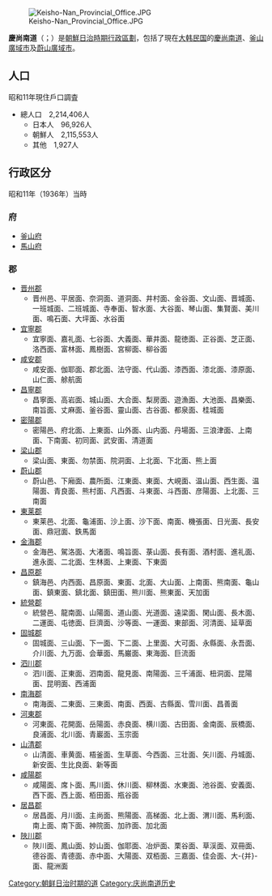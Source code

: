 {{Infobox former subdivision
|native_name = 
|conventional_long_name = 慶尚南道
|common_name = 慶南
|subdivision = 道
|nation = 朝鮮總督府
|year_start = 1910年
|event_start = 
|date_start = 
|year_end = 1945年
|event_end = 
|date_end = 
|p1 = 
|flag_p1 = 
|s1 = 
|flag_s1 = 
|image_flag = 
|image_coat = 
|image_map = Keishō-nan Prefecture (August 15, 1945).png
|image_map_caption = 
|capital = 釜山
|common_languages       =
|stat_year1             = 1940年
|stat_area1             = 12304.58
|stat_pop1              = 2241902
|political_subdiv = 2府、19郡
|today = {{ROK}}[[釜山廣域市|釜山廣域市]]、[[蔚山廣域市|蔚山廣域市]]、[[慶尚南道|慶尚南道]]
}}
[[File:Keisho-Nan_Provincial_Office.JPG|thumb]]

'''慶尚南道'''（{{jpn|rm=Keishōnan-dō|hg=けいしょうなんどう|j=慶尚南道}}；{{kor|k=경상남도|hj=慶尙南道|rm=Gyeongsangnam-do}}）是[[朝鮮日治時期行政區劃|朝鮮日治時期行政區劃]]，包括了現在[[大韩民国|大韩民国]]的[[慶尚南道|慶尚南道]]、[[釜山廣域市|釜山廣域市]]及[[蔚山廣域市|蔚山廣域市]]。

==人口==
昭和11年現住戶口調査
*總人口　2,214,406人
**日本人　96,926人
**朝鮮人　2,115,553人
**其他　1,927人

==行政区分==
昭和11年（1936年）当時
===府===
*[[釜山廣域市|釜山府]]
*[[馬山市|馬山府]]
===郡===
*[[晋州市_(慶尚南道)|晋州郡]]
**晋州邑、平居面、奈洞面、道洞面、井村面、金谷面、文山面、晋城面、一班城面、二班城面、寺奉面、智水面、大谷面、琴山面、集賢面、美川面、鳴石面、大坪面、水谷面
*[[宜寧郡|宜寧郡]]
**宜寧面、嘉礼面、七谷面、大義面、華井面、龍徳面、正谷面、芝正面、洛西面、富林面、鳳樹面、宮柳面、柳谷面
*[[咸安郡|咸安郡]]
**咸安面、伽耶面、郡北面、法守面、代山面、漆西面、漆北面、漆原面、山仁面、艅航面
*[[昌寧郡|昌寧郡]]
**昌寧面、高岩面、城山面、大合面、梨房面、遊漁面、大池面、昌樂面、南旨面、丈麻面、釜谷面、靈山面、古谷面、都泉面、桂城面
*[[密陽市|密陽郡]]
**密陽邑、府北面、上東面、山外面、山内面、丹場面、三浪津面、上南面、下南面、初同面、武安面、清道面
*[[梁山市|梁山郡]]
**梁山面、東面、勿禁面、院洞面、上北面、下北面、熊上面
*[[蔚山市|蔚山郡]]
**蔚山邑、下廂面、農所面、江東面、東面、大峴面、温山面、西生面、温陽面、青良面、熊村面、凡西面、斗東面、斗西面、彦陽面、上北面、三南面
*[[釜山廣域市|東莱郡]]
**東莱邑、北面、龜浦面、沙上面、沙下面、南面、機張面、日光面、長安面、鼎冠面、鉄馬面
*[[金海市|金海郡]]
**金海邑、駕洛面、大渚面、鳴旨面、菉山面、長有面、酒村面、進礼面、進永面、二北面、生林面、上東面、下東面
*[[昌原市|昌原郡]]
**鎮海邑、内西面、昌原面、東面、北面、大山面、上南面、熊南面、龜山面、鎮東面、鎮北面、鎮田面、熊川面、熊東面、天加面
*[[統營市|統營郡]]
**統營邑、龍南面、山陽面、道山面、光道面、遠梁面、閑山面、長木面、二運面、屯徳面、巨濟面、沙等面、一運面、東部面、河清面、延草面
*[[固城郡|固城郡]]
**固城面、三山面、下一面、下二面、上里面、大可面、永縣面、永吾面、介川面、九万面、会華面、馬巌面、東海面、巨流面
*[[泗川市|泗川郡]]
**泗川面、正東面、泗南面、龍見面、南陽面、三千浦面、杻洞面、昆陽面、昆明面、西浦面
*[[南海郡|南海郡]]
**南海面、二東面、三東面、南面、西面、古縣面、雪川面、昌善面
*[[河東郡_(韓國)|河東郡]]
**河東面、花開面、岳陽面、赤良面、横川面、古田面、金南面、辰橋面、良浦面、北川面、青巖面、玉宗面
*[[山清郡|山清郡]]
**山清面、車黄面、梧釜面、生草面、今西面、三壮面、矢川面、丹城面、新安面、生比良面、新等面
*[[咸陽郡|咸陽郡]]
**咸陽面、席卜面、馬川面、休川面、柳林面、水東面、池谷面、安義面、西下面、西上面、栢田面、瓶谷面
*[[居昌郡|居昌郡]]
**居昌面、月川面、主尚面、熊陽面、高梯面、北上面、渭川面、馬利面、南上面、南下面、神院面、加祚面、加北面
*[[陜川郡|陜川郡]]
**陜川面、鳳山面、妙山面、伽耶面、冶炉面、栗谷面、草渓面、双冊面、德谷面、青德面、赤中面、大陽面、双栢面、三嘉面、佳会面、大-{并}-面、龍洲面

{{日本海外领地行政区划}}

[[Category:朝鲜日治时期的道|Category:朝鲜日治时期的道]]
[[Category:庆尚南道历史|Category:庆尚南道历史]]
